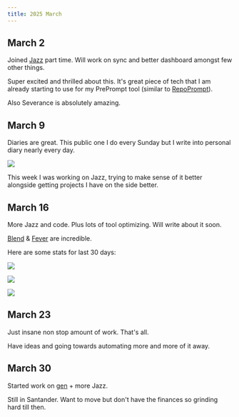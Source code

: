 ```yaml
---
title: 2025 March
---
```


## March 2

Joined [Jazz](https://jazz.tools) part time. Will work on sync and better dashboard amongst few other things.

Super excited and thrilled about this. It's great piece of tech that I am already starting to use for my PrePrompt tool (similar to [RepoPrompt](https://repoprompt.com)).

Also Severance is absolutely amazing.

## March 9

Diaries are great. This public one I do every Sunday but I write into personal diary nearly every day.

![](https://raw.githubusercontent.com/nikitavoloboev/media/main/nikiv.dev/25-march/reflect-graph.png)

This week I was working on Jazz, trying to make sense of it better alongside getting projects I have on the side better.

## March 16

More Jazz and code. Plus lots of tool optimizing. Will write about it soon.

[Blend](https://open.spotify.com/track/1VJtHbJ5aNXB6fDVWMMxW0) & [Fever](https://open.spotify.com/track/4MjCKbu0kV7R84RsNazfia) are incredible.

Here are some stats for last 30 days:

![](https://raw.githubusercontent.com/nikitavoloboev/media/main/nikiv.dev/25-march/top-artists-30-days.png)

![](https://raw.githubusercontent.com/nikitavoloboev/media/main/nikiv.dev/25-march/top-albums-30-days.png)

![](https://raw.githubusercontent.com/nikitavoloboev/media/main/nikiv.dev/25-march/top-songs-30-days.png)

## March 23

Just insane non stop amount of work. That's all.

Have ideas and going towards automating more and more of it away.

## March 30

Started work on [gen](https://github.com/genxai/gen) + more Jazz.

Still in Santander. Want to move but don't have the finances so grinding hard till then.
